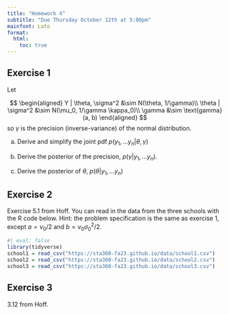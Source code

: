 ```yaml
---
title: "Homework 4"
subtitle: "Due Thursday October 12th at 5:00pm"
mainfont: Lato
format: 
  html:
    toc: true
---
```


## Exercise 1

Let 

$$
\begin{aligned}
Y | \theta, \sigma^2 &\sim N(\theta, 1/\gamma)\\
\theta | \sigma^2 &\sim N(\mu_0, 1/\gamma \kappa_0)\\
\gamma &\sim \text{gamma}(a, b)
\end{aligned}
$$
so $\gamma$ is the precision (inverse-variance) of the normal distribution.

a. Derive and simplify the joint pdf $p(y_1, \ldots y_n | \theta, \gamma)$

b. Derive the posterior of the precision, $p(\gamma| y_1, \ldots y_n)$.

c. Derive the posterior of $\theta$, $p(\theta | y_1, \ldots y_n)$


## Exercise 2

Exercise 5.1 from Hoff. You can read in the data from the three schools with the R code below. Hint: the problem specification is the same as exercise 1, except $a = \nu_0/2$ and $b = \nu_0 \sigma_0^2/2$.

```r
#| eval: false
library(tidyverse)
school1 = read_csv("https://sta360-fa23.github.io/data/school1.csv")
school2 = read_csv("https://sta360-fa23.github.io/data/school2.csv")
school3 = read_csv("https://sta360-fa23.github.io/data/school3.csv")
```

## Exercise 3

3.12 from Hoff.